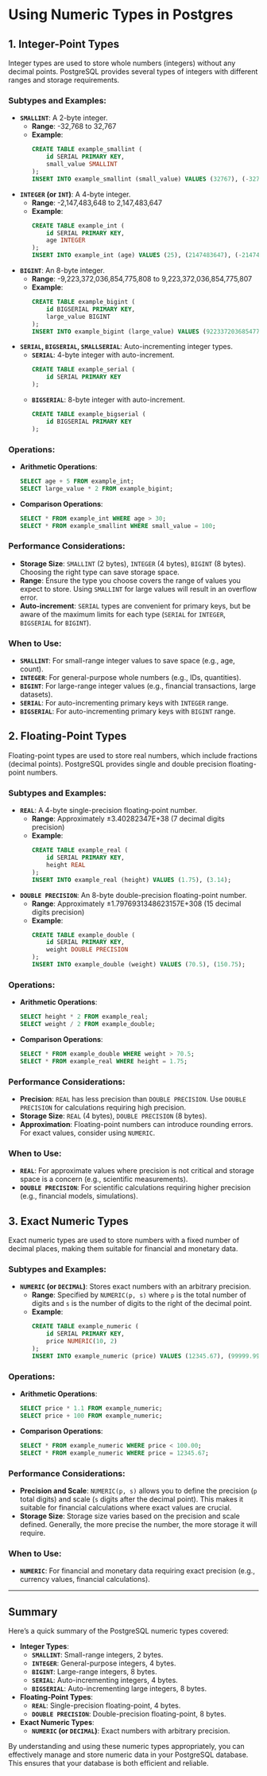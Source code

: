 # Using Numeric Types in Postgres

## 1. Integer-Point Types

Integer types are used to store whole numbers (integers) without any decimal points. PostgreSQL provides several types of integers with different ranges and storage requirements.

### Subtypes and Examples:

- **`SMALLINT`**: A 2-byte integer.
  - **Range**: -32,768 to 32,767
  - **Example**:
    ```sql
    CREATE TABLE example_smallint (
        id SERIAL PRIMARY KEY,
        small_value SMALLINT
    );
    INSERT INTO example_smallint (small_value) VALUES (32767), (-32768);
    ```
- **`INTEGER` (or `INT`)**: A 4-byte integer.
  - **Range**: -2,147,483,648 to 2,147,483,647
  - **Example**:
    ```sql
    CREATE TABLE example_int (
        id SERIAL PRIMARY KEY,
        age INTEGER
    );
    INSERT INTO example_int (age) VALUES (25), (2147483647), (-2147483648);
    ```
- **`BIGINT`**: An 8-byte integer.
  - **Range**: -9,223,372,036,854,775,808 to 9,223,372,036,854,775,807
  - **Example**:
    ```sql
    CREATE TABLE example_bigint (
        id BIGSERIAL PRIMARY KEY,
        large_value BIGINT
    );
    INSERT INTO example_bigint (large_value) VALUES (9223372036854775807), (-9223372036854775808);
    ```
- **`SERIAL`, `BIGSERIAL`, `SMALLSERIAL`**: Auto-incrementing integer types.
  - **`SERIAL`**: 4-byte integer with auto-increment.
    ```sql
    CREATE TABLE example_serial (
        id SERIAL PRIMARY KEY
    );
    ```
  - **`BIGSERIAL`**: 8-byte integer with auto-increment.
    ```sql
    CREATE TABLE example_bigserial (
        id BIGSERIAL PRIMARY KEY
    );
    ```

### Operations:

- **Arithmetic Operations**:
  ```sql
  SELECT age + 5 FROM example_int;
  SELECT large_value * 2 FROM example_bigint;
  ```
- **Comparison Operations**:
  ```sql
  SELECT * FROM example_int WHERE age > 30;
  SELECT * FROM example_smallint WHERE small_value = 100;
  ```

### Performance Considerations:

- **Storage Size**: `SMALLINT` (2 bytes), `INTEGER` (4 bytes), `BIGINT` (8 bytes). Choosing the right type can save storage space.
- **Range**: Ensure the type you choose covers the range of values you expect to store. Using `SMALLINT` for large values will result in an overflow error.
- **Auto-increment**: `SERIAL` types are convenient for primary keys, but be aware of the maximum limits for each type (`SERIAL` for `INTEGER`, `BIGSERIAL` for `BIGINT`).

### When to Use:

- **`SMALLINT`**: For small-range integer values to save space (e.g., age, count).
- **`INTEGER`**: For general-purpose whole numbers (e.g., IDs, quantities).
- **`BIGINT`**: For large-range integer values (e.g., financial transactions, large datasets).
- **`SERIAL`**: For auto-incrementing primary keys with `INTEGER` range.
- **`BIGSERIAL`**: For auto-incrementing primary keys with `BIGINT` range.

## 2. Floating-Point Types

Floating-point types are used to store real numbers, which include fractions (decimal points). PostgreSQL provides single and double precision floating-point numbers.

### Subtypes and Examples:

- **`REAL`**: A 4-byte single-precision floating-point number.
  - **Range**: Approximately ±3.40282347E+38 (7 decimal digits precision)
  - **Example**:
    ```sql
    CREATE TABLE example_real (
        id SERIAL PRIMARY KEY,
        height REAL
    );
    INSERT INTO example_real (height) VALUES (1.75), (3.14);
    ```
- **`DOUBLE PRECISION`**: An 8-byte double-precision floating-point number.
  - **Range**: Approximately ±1.7976931348623157E+308 (15 decimal digits precision)
  - **Example**:
    ```sql
    CREATE TABLE example_double (
        id SERIAL PRIMARY KEY,
        weight DOUBLE PRECISION
    );
    INSERT INTO example_double (weight) VALUES (70.5), (150.75);
    ```

### Operations:

- **Arithmetic Operations**:
  ```sql
  SELECT height * 2 FROM example_real;
  SELECT weight / 2 FROM example_double;
  ```
- **Comparison Operations**:
  ```sql
  SELECT * FROM example_double WHERE weight > 70.5;
  SELECT * FROM example_real WHERE height = 1.75;
  ```

### Performance Considerations:

- **Precision**: `REAL` has less precision than `DOUBLE PRECISION`. Use `DOUBLE PRECISION` for calculations requiring high precision.
- **Storage Size**: `REAL` (4 bytes), `DOUBLE PRECISION` (8 bytes).
- **Approximation**: Floating-point numbers can introduce rounding errors. For exact values, consider using `NUMERIC`.

### When to Use:

- **`REAL`**: For approximate values where precision is not critical and storage space is a concern (e.g., scientific measurements).
- **`DOUBLE PRECISION`**: For scientific calculations requiring higher precision (e.g., financial models, simulations).

## 3. Exact Numeric Types

Exact numeric types are used to store numbers with a fixed number of decimal places, making them suitable for financial and monetary data.

### Subtypes and Examples:

- **`NUMERIC` (or `DECIMAL`)**: Stores exact numbers with an arbitrary precision.
  - **Range**: Specified by `NUMERIC(p, s)` where `p` is the total number of digits and `s` is the number of digits to the right of the decimal point.
  - **Example**:
    ```sql
    CREATE TABLE example_numeric (
        id SERIAL PRIMARY KEY,
        price NUMERIC(10, 2)
    );
    INSERT INTO example_numeric (price) VALUES (12345.67), (99999.99);
    ```

### Operations:

- **Arithmetic Operations**:
  ```sql
  SELECT price * 1.1 FROM example_numeric;
  SELECT price + 100 FROM example_numeric;
  ```
- **Comparison Operations**:
  ```sql
  SELECT * FROM example_numeric WHERE price < 100.00;
  SELECT * FROM example_numeric WHERE price = 12345.67;
  ```

### Performance Considerations:

- **Precision and Scale**: `NUMERIC(p, s)` allows you to define the precision (`p` total digits) and scale (`s` digits after the decimal point). This makes it suitable for financial calculations where exact values are crucial.
- **Storage Size**: Storage size varies based on the precision and scale defined. Generally, the more precise the number, the more storage it will require.

### When to Use:

- **`NUMERIC`**: For financial and monetary data requiring exact precision (e.g., currency values, financial calculations).

---

## Summary

Here’s a quick summary of the PostgreSQL numeric types covered:

- **Integer Types**:
  - **`SMALLINT`**: Small-range integers, 2 bytes.
  - **`INTEGER`**: General-purpose integers, 4 bytes.
  - **`BIGINT`**: Large-range integers, 8 bytes.
  - **`SERIAL`**: Auto-incrementing integers, 4 bytes.
  - **`BIGSERIAL`**: Auto-incrementing large integers, 8 bytes.
- **Floating-Point Types**:
  - **`REAL`**: Single-precision floating-point, 4 bytes.
  - **`DOUBLE PRECISION`**: Double-precision floating-point, 8 bytes.
- **Exact Numeric Types**:
  - **`NUMERIC` (or `DECIMAL`)**: Exact numbers with arbitrary precision.

By understanding and using these numeric types appropriately, you can effectively manage and store numeric data in your PostgreSQL database. This ensures that your database is both efficient and reliable.
